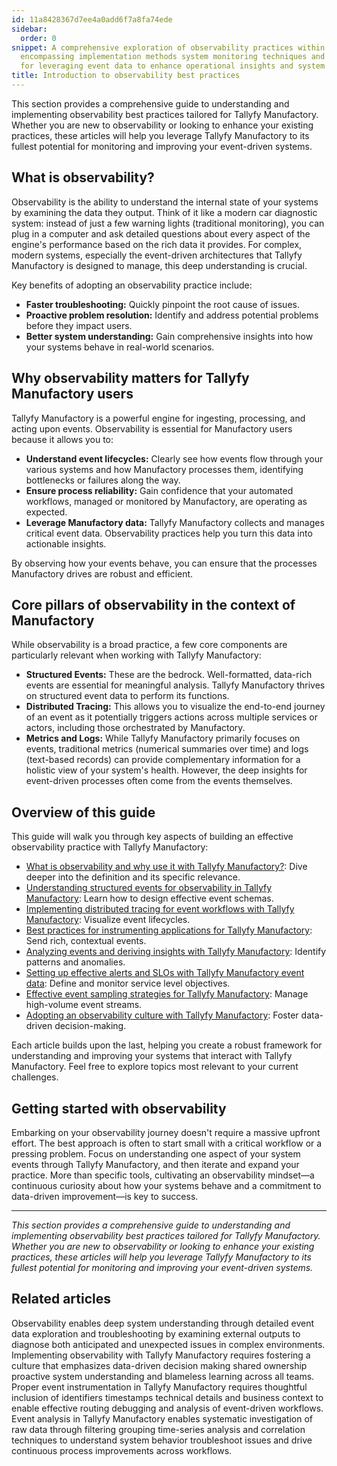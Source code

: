 ```yaml
---
id: 11a8428367d7ee4a0add6f7a8fa74ede
sidebar:
  order: 0
snippet: A comprehensive exploration of observability practices within Tallyfy Manufactory
  encompassing implementation methods system monitoring techniques and strategies
  for leveraging event data to enhance operational insights and system performance.
title: Introduction to observability best practices
---
```


This section provides a comprehensive guide to understanding and implementing observability best practices tailored for Tallyfy Manufactory. Whether you are new to observability or looking to enhance your existing practices, these articles will help you leverage Tallyfy Manufactory to its fullest potential for monitoring and improving your event-driven systems.

## What is observability?

Observability is the ability to understand the internal state of your systems by examining the data they output. Think of it like a modern car diagnostic system: instead of just a few warning lights (traditional monitoring), you can plug in a computer and ask detailed questions about every aspect of the engine's performance based on the rich data it provides. For complex, modern systems, especially the event-driven architectures that Tallyfy Manufactory is designed to manage, this deep understanding is crucial.

Key benefits of adopting an observability practice include:

*   **Faster troubleshooting:** Quickly pinpoint the root cause of issues.
*   **Proactive problem resolution:** Identify and address potential problems before they impact users.
*   **Better system understanding:** Gain comprehensive insights into how your systems behave in real-world scenarios.

## Why observability matters for Tallyfy Manufactory users

Tallyfy Manufactory is a powerful engine for ingesting, processing, and acting upon events. Observability is essential for Manufactory users because it allows you to:

*   **Understand event lifecycles:** Clearly see how events flow through your various systems and how Manufactory processes them, identifying bottlenecks or failures along the way.
*   **Ensure process reliability:** Gain confidence that your automated workflows, managed or monitored by Manufactory, are operating as expected.
*   **Leverage Manufactory data:** Tallyfy Manufactory collects and manages critical event data. Observability practices help you turn this data into actionable insights.

By observing how your events behave, you can ensure that the processes Manufactory drives are robust and efficient.

## Core pillars of observability in the context of Manufactory

While observability is a broad practice, a few core components are particularly relevant when working with Tallyfy Manufactory:

*   **Structured Events:** These are the bedrock. Well-formatted, data-rich events are essential for meaningful analysis. Tallyfy Manufactory thrives on structured event data to perform its functions.
*   **Distributed Tracing:** This allows you to visualize the end-to-end journey of an event as it potentially triggers actions across multiple services or actors, including those orchestrated by Manufactory.
*   **Metrics and Logs:** While Tallyfy Manufactory primarily focuses on events, traditional metrics (numerical summaries over time) and logs (text-based records) can provide complementary information for a holistic view of your system's health. However, the deep insights for event-driven processes often come from the events themselves.

## Overview of this guide

This guide will walk you through key aspects of building an effective observability practice with Tallyfy Manufactory:

*   [What is observability and why use it with Tallyfy Manufactory?](/products/manufactory/best-practices/what-is-observability/): Dive deeper into the definition and its specific relevance.
*   [Understanding structured events for observability in Tallyfy Manufactory](/products/manufactory/best-practices/understanding-structured-events/): Learn how to design effective event schemas.
*   [Implementing distributed tracing for event workflows with Tallyfy Manufactory](/products/manufactory/best-practices/implementing-distributed-tracing/): Visualize event lifecycles.
*   [Best practices for instrumenting applications for Tallyfy Manufactory](/products/manufactory/best-practices/instrumenting-applications-for-manufactory/): Send rich, contextual events.
*   [Analyzing events and deriving insights with Tallyfy Manufactory](/products/manufactory/best-practices/analyzing-events-and-deriving-insights/): Identify patterns and anomalies.
*   [Setting up effective alerts and SLOs with Tallyfy Manufactory event data](/products/manufactory/best-practices/setting-up-alerts-and-slos/): Define and monitor service level objectives.
*   [Effective event sampling strategies for Tallyfy Manufactory](/products/manufactory/best-practices/event-sampling-strategies/): Manage high-volume event streams.
*   [Adopting an observability culture with Tallyfy Manufactory](/products/manufactory/best-practices/adopting-observability-culture/): Foster data-driven decision-making.

Each article builds upon the last, helping you create a robust framework for understanding and improving your systems that interact with Tallyfy Manufactory. Feel free to explore topics most relevant to your current challenges.

## Getting started with observability

Embarking on your observability journey doesn't require a massive upfront effort. The best approach is often to start small with a critical workflow or a pressing problem. Focus on understanding one aspect of your system events through Tallyfy Manufactory, and then iterate and expand your practice. More than specific tools, cultivating an observability mindset—a continuous curiosity about how your systems behave and a commitment to data-driven improvement—is key to success.

---

*This section provides a comprehensive guide to understanding and implementing observability best practices tailored for Tallyfy Manufactory. Whether you are new to observability or looking to enhance your existing practices, these articles will help you leverage Tallyfy Manufactory to its fullest potential for monitoring and improving your event-driven systems.*


## Related articles
<CardGrid>
<LinkTitleCard header="<b>Best Practices > What is observability?</b>" href="/products/manufactory/best-practices/what-is-observability/" > Observability enables deep system understanding through detailed event data exploration and troubleshooting by examining external outputs to diagnose both anticipated and unexpected issues in complex environments. </LinkTitleCard>
<LinkTitleCard header="<b>Best Practices > Adopting an observability culture</b>" href="/products/manufactory/best-practices/adopting-observability-culture/" > Implementing observability with Tallyfy Manufactory requires fostering a culture that emphasizes data-driven decision making shared ownership proactive system understanding and blameless learning across all teams. </LinkTitleCard>
<LinkTitleCard header="<b>Best Practices > Best practices for instrumenting applications</b>" href="/products/manufactory/best-practices/instrumenting-applications-for-manufactory/" > Proper event instrumentation in Tallyfy Manufactory requires thoughtful inclusion of identifiers timestamps technical details and business context to enable effective routing debugging and analysis of event-driven workflows. </LinkTitleCard>
<LinkTitleCard header="<b>Best Practices > Analyzing events and deriving insights</b>" href="/products/manufactory/best-practices/analyzing-events-and-deriving-insights/" > Event analysis in Tallyfy Manufactory enables systematic investigation of raw data through filtering grouping time-series analysis and correlation techniques to understand system behavior troubleshoot issues and drive continuous process improvements across workflows. </LinkTitleCard>
</CardGrid>